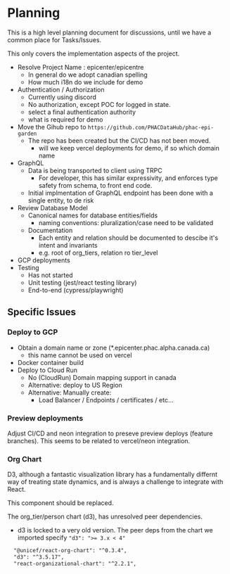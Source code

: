 # Planning

This is a high level planning document for discussions, until we have a common place for Tasks/Issues.

This only covers the implementation aspects of the project.

- Resolve Project Name : epicenter/epicentre
  - In general do we adopt canadian spelling
  - How much i18n do we include for demo
- Authentication / Authorization
  - Currently using discord
  - No authorization, except POC for logged in state.
  - select a final authentication authority
  - what is required for demo
- Move the Gihub repo to `https://github.com/PHACDataHub/phac-epi-garden`
  - The repo has been created but the CI/CD has not been moved.
    - will we keep vercel deployments for demo, if so which domain name
- GraphQL
  - Data is being transported to client using TRPC
    - For developer, this has similar expressivity, and enforces type safety from schema, to front end code.
  - Initial implmentation of GraphQL endpoint has been done with a single entity, to de risk
- Review Database Model
  - Canonical names for database entities/fields
    - naming conventions: pluralization/case need to be validated
  - Documentation
    - Each entity and relation should be documented to descibe it's intent and invariants
    - e.g. root of org_tiers, relation ro tier_level
- GCP deployments
- Testing
  - Has not started
  - Unit testing (jest/react testing library)
  - End-to-end (cypress/playwright)

## Specific Issues

### Deploy to GCP

- Obtain a domain name or zone (\*.epicenter.phac.alpha.canada.ca)
  - this name cannot be used on vercel
- Docker container build
- Deploy to Cloud Run
  - No (CloudRun) Domain mapping support in canada
  - Alternative: deploy to US Region
  - Alternative: Manually create:
    - Load Balancer / Endpoints / certificates / etc...

### Preview deployments

Adjust CI/CD and neon integration to preseve preview deploys (feature branches).
This seems to be related to vercel/neon integration.

### Org Chart

D3, although a fantastic visualization library has a fundamentally differnt way of treating state dynamics,
and is always a challenge to integrate with React.

This component should be replaced.

The org_tier/person chart (d3), has unresolved peer dependencies.

- d3 is locked to a very old version. The peer deps from the chart we imported specify `"d3": ">= 3.x < 4"`

```txt
  "@unicef/react-org-chart": "^0.3.4",
  "d3": "^3.5.17",
  "react-organizational-chart": "^2.2.1",
```
